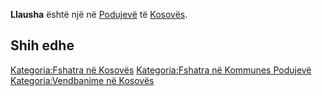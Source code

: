 {{Fshat në 
 | Emri                = Llausha
 | EmriAlt                = 
 | NAME_SHORT_FORM=      
 | NAME_GENERIC=      
 | NAME_SORT_NAME_RO=      LLAUSHA
 | FULL_NAME_RO = Llausha
 | FULL_NAME_ND_RO=Llausha
 | SORT_NAME_RG=LLAUSHA
 | FULL_NAME_RG=Llausha
 | FULL_NAME_ND_RG=Llausha
 | SRP_NAME_SHORT_FORM=      
 | SRP_NAME_GENERIC=      
 | SRP_NAME_SORT_NAME_RO=      
 | SRP_FULL_NAME_RO = 
 | SRP_FULL_NAME_ND_RO=
 | SRP_SORT_NAME_RG=
 | SRP_FULL_NAME_RG=
 | SRP_FULL_NAME_ND_RG=
 | Emri (Rasa dhanore) = 
 | Figura              = 
 | Shteti              = Kosovo
 | Komuna              = Podujevë
 | Kodi postar         = 
 | Sipërfaqja          = 

 | Popullsia           = 

 | Regj. i popullsisë  = 
 | Dend. e popullsisë  = 
 | Faqja zyrtare       = 
 <!--- Koordinatat ----> 
 | Gjerësia            = 42.977339
 | Gjatësia            = 21.19241
 | Lartësia            = 
}}
'''Llausha''' është një [[]] në [[Podujevë]] të [[Kosovës]].

<!-- == Gjeografia == -->
<!-- == Historia == -->
<!-- == Demografia == -->
== Shih edhe ==
{{Komuna Podujevë}}
{{Kosovo-Administrata-Cung}}

[[Kategoria:Fshatra në Kosovës]]
[[Kategoria:Fshatra në Kommunes Podujevë]]
[[Kategoria:Vendbanime në Kosovës]]